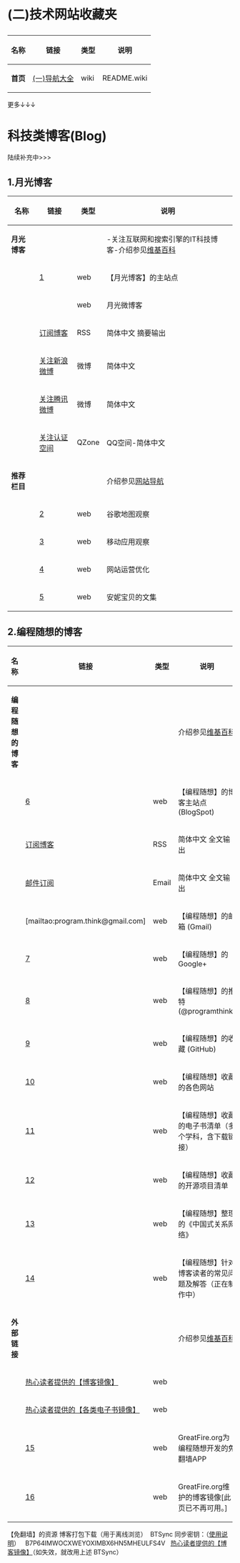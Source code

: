 <h1>(二)技术网站收藏夹</h1>
{|
! 名称 !! 链接 !! 类型 !! 说明
|-
| '''首页''' || [https://github.com/taoste/taoste.github.io/blob/master/README.wiki (一)导航大全] || wiki || README.wiki
|}
更多↓↓↓

= =

= 科技类博客(Blog) =
陆续补充中>>>

== 1.月光博客 ==

{|
! 名称 !! 链接 !! 类型 !! 说明
|-
| '''月光博客''' ||  &nbsp; || &nbsp; ||-关注互联网和搜索引擎的IT科技博客-介绍参见[https://zh.wikipedia.org/wiki/%E7%BC%96%E7%A8%8B%E9%9A%8F%E6%83%B3%E7%9A%84%E5%8D%9A%E5%AE%A2 维基百科] 
|-
| &nbsp; || [http://www.williamlong.info/] || web ||【月光博客】的主站点
|-
| &nbsp; || [http://www.williamlong.info/blog/ ] || web || 月光微博客
|-
| &nbsp; || [http://feed.williamlong.info/ 订阅博客] || RSS || 简体中文 摘要输出
|-
| &nbsp; || [http://weibo.com/williamlong 关注新浪微博] || 微博 || 简体中文
|-
| &nbsp; || [http://t.qq.com/williamlong 关注腾讯微博] || 微博 || 简体中文
|-
| &nbsp; || [http://williamlong.qzone.qq.com/ 关注认证空间] || QZone || QQ空间-简体中文
|-
| '''推荐栏目''' ||  &nbsp; || &nbsp; ||介绍参见[http://www.williamlong.info/archives/ 网站导航]
|-
| &nbsp; || [http://www.williamlong.info/google/] || web || 谷歌地图观察
|-
| &nbsp; || [http://www.williamlong.info/apps/] || web || 移动应用观察
|-
| &nbsp; || [http://www.williamlong.info/info/] || web || 网站运营优化
|-
| &nbsp; || [http://www.williamlong.info/anni/] || web || 安妮宝贝的文集
|}

== 2.编程随想的博客 ==
{|
! 名称 !! 链接 !! 类型 !! 说明
|-
| '''编程随想的博客''' ||  &nbsp; || &nbsp; ||介绍参见[https://zh.wikipedia.org/wiki/%E7%BC%96%E7%A8%8B%E9%9A%8F%E6%83%B3%E7%9A%84%E5%8D%9A%E5%AE%A2 维基百科] 
|-
| &nbsp; || [https://program-think.blogspot.com/] || web ||【编程随想】的博客主站点 (BlogSpot) 
|-
| &nbsp; || [http://feeds2.feedburner.com/programthink 订阅博客] || RSS || 简体中文 全文输出
|-
| &nbsp; || [https://program-think.blogspot.com/2013/06/email-subscription.html 邮件订阅] || Email || 简体中文 全文输出
|-
| &nbsp; || [mailtao:program.think@gmail.com] || web ||【编程随想】的邮箱 (Gmail) 
|-
| &nbsp; || [https://plus.google.com/113559088971921339544/posts] || web ||【编程随想】的Google+ 
|-
| &nbsp; || [https://twitter.com/programthink] || web ||【编程随想】的推特 (@programthink) 
|-
| &nbsp; || [https://github.com/programthink] || web ||【编程随想】的收藏 (GitHub) 
|-
| &nbsp; || [https://github.com/programthink/sites] || web ||【编程随想】收藏的各色网站
|-
| &nbsp; || [https://github.com/programthink/books] || web ||【编程随想】收藏的电子书清单（多个学科，含下载链接）
|-
| &nbsp; || [https://github.com/programthink/opensource] || web ||【编程随想】收藏的开源项目清单
|-
| &nbsp; || [https://github.com/programthink/zhao] || web ||【编程随想】整理的《中国式关系网络》
|-
| &nbsp; || [https://github.com/programthink/faq] || web ||【编程随想】针对博客读者的常见问题及解答（正在制作中）
|-
| '''外部链接''' ||  &nbsp; || &nbsp; ||介绍参见[https://zh.wikipedia.org/wiki/%E7%BC%96%E7%A8%8B%E9%9A%8F%E6%83%B3%E7%9A%84%E5%8D%9A%E5%AE%A2 维基百科] 
|-
| &nbsp; || [https://ptbooks.1984.city/%E7%BC%96%E7%A8%8B%E9%9A%8F%E6%83%B3%E7%9A%84%E5%8D%9A%E5%AE%A2/ 热心读者提供的【博客镜像】] || web || &nbsp; 
|-
| &nbsp; || [https://ptbooks.1984.city/ 热心读者提供的【各类电子书镜像】] || web || &nbsp; 
|-
| &nbsp; || [https://github.com/greatfire/wiki] || web || GreatFire.org为编程随想开发的免翻墙APP
|-
| &nbsp; || [https://github.com/program-think/blog] || web || GreatFire.org维护的博客镜像[此页已不再可用。]
|}
【免翻墙】的资源&nbsp;博客打包下载（用于离线浏览）&nbsp; 
BTSync 同步密钥：（[https://program-think.blogspot.com/2015/03/blog-sync.html 使用说明]） &nbsp;
B7P64IMWOCXWEYOXIMBX6HN5MHEULFS4V 
&nbsp;
[https://ptbooks.1984.city/%E7%BC%96%E7%A8%8B%E9%9A%8F%E6%83%B3%E7%9A%84%E5%8D%9A%E5%AE%A2/ 热心读者提供的【博客镜像】]（如失效，就改用上述 BTSync） 




